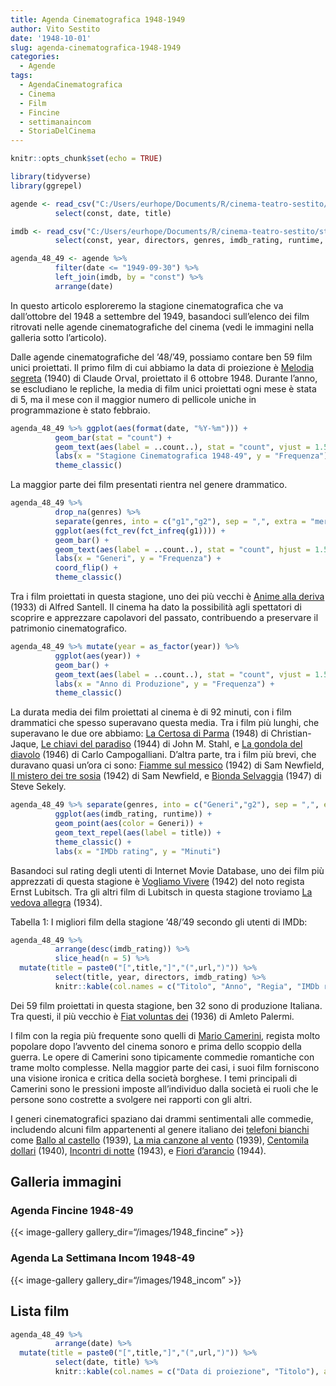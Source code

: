```yaml
---
title: Agenda Cinematografica 1948-1949
author: Vito Sestito
date: '1948-10-01'
slug: agenda-cinematografica-1948-1949
categories:
  - Agende
tags:
  - AgendaCinematografica
  - Cinema
  - Film
  - Fincine
  - settimanaincom
  - StoriaDelCinema
---
```

```r
knitr::opts_chunk$set(echo = TRUE)

library(tidyverse)
library(ggrepel)

agende <- read_csv("C:/Users/eurhope/Documents/R/cinema-teatro-sestito/static/data/programmazione_agende.csv") %>%
          select(const, date, title)

imdb <- read_csv("C:/Users/eurhope/Documents/R/cinema-teatro-sestito/static/data/programmazione_imdb.csv") %>%
          select(const, year, directors, genres, imdb_rating, runtime, url)

agenda_48_49 <- agende %>%
          filter(date <= "1949-09-30") %>%
          left_join(imdb, by = "const") %>%
          arrange(date)
```
In questo articolo esploreremo la stagione cinematografica che va dall'ottobre del 1948 a settembre del 1949, basandoci sull'elenco dei film ritrovati nelle agende cinematografiche del cinema (vedi le immagini nella galleria sotto l'articolo).

Dalle agende cinematografiche del ‘48/‘49, possiamo contare ben 59 film unici proiettati. Il primo film di cui abbiamo la data di proiezione è [Melodia segreta](https://www.imdb.com/title/tt0191305/) (1940) di Claude Orval, proiettato il 6 ottobre 1948. Durante l'anno, se escludiano le repliche, la media di film unici proiettati ogni mese è stata di 5, ma il mese con il maggior numero di pellicole uniche in programmazione è stato febbraio.


```r
agenda_48_49 %>% ggplot(aes(format(date, "%Y-%m"))) +
          geom_bar(stat = "count") +
          geom_text(aes(label = ..count..), stat = "count", vjust = 1.5, colour = "white") +
          labs(x = "Stagione Cinematografica 1948-49", y = "Frequenza") +
          theme_classic()

```

La maggior parte dei film presentati rientra nel genere drammatico.

```r
agenda_48_49 %>%
          drop_na(genres) %>%
          separate(genres, into = c("g1","g2"), sep = ",", extra = "merge", fill = "right") %>%
          ggplot(aes(fct_rev(fct_infreq(g1)))) +
          geom_bar() +
          geom_text(aes(label = ..count..), stat = "count", hjust = 1.5, colour = "white") +
          labs(x = "Generi", y = "Frequenza") +
          coord_flip() +
          theme_classic()
```

Tra i film proiettati in questa stagione, uno dei più vecchi è [Anime alla deriva](https://www.imdb.com/title/tt0023826/) (1933) di Alfred Santell. Il cinema ha dato la possibilità agli spettatori di scoprire e apprezzare capolavori del passato, contribuendo a preservare il patrimonio cinematografico.

```r
agenda_48_49 %>% mutate(year = as_factor(year)) %>%
          ggplot(aes(year)) +
          geom_bar() +
          geom_text(aes(label = ..count..), stat = "count", vjust = 1.5, colour = "white") +
          labs(x = "Anno di Produzione", y = "Frequenza") +
          theme_classic()
```

La durata media dei film proiettati al cinema è di 92 minuti, con i film drammatici che spesso superavano questa media. Tra i film più lunghi, che superavano le due ore abbiamo: [La Certosa di Parma](https://www.imdb.com/title/tt0040223/) (1948) di Christian-Jaque, [Le chiavi del paradiso](https://www.imdb.com/title/tt0036983/) (1944) di John M. Stahl, e [La gondola del diavolo](https://www.imdb.com/title/tt0038570/) (1946) di Carlo Campogalliani. D'altra parte, tra i film più brevi, che duravano quasi un'ora ci sono: [Fiamme sul messico](https://www.imdb.com/title/tt0034993/) (1942) di Sam Newfield, [Il mistero dei tre sosia](https://www.imdb.com/title/tt0033390/) (1942) di Sam Newfield, e [Bionda Selvaggia](https://www.imdb.com/title/tt0039198/) (1947) di Steve Sekely.

```r
agenda_48_49 %>% separate(genres, into = c("Generi","g2"), sep = ",", extra = "merge", fill = "right") %>%
          ggplot(aes(imdb_rating, runtime)) +
          geom_point(aes(color = Generi)) +
          geom_text_repel(aes(label = title)) +
          theme_classic() +
          labs(x = "IMDb rating", y = "Minuti")
```

Basandoci sul rating degli utenti di Internet Movie Database, uno dei film più apprezzati di questa stagione è [Vogliamo Vivere](https://www.imdb.com/title/tt0035446/) (1942) del noto regista Ernst Lubitsch. Tra gli altri film di Lubitsch in questa stagione troviamo [La vedova allegra](https://www.imdb.com/title/tt0025493/) (1934).

Tabella 1: I migliori film della stagione '48/'49 secondo gli utenti di IMDb:
```r
agenda_48_49 %>%
          arrange(desc(imdb_rating)) %>%
          slice_head(n = 5) %>%
  mutate(title = paste0("[",title,"]","(",url,")")) %>%
          select(title, year, directors, imdb_rating) %>%
          knitr::kable(col.names = c("Titolo", "Anno", "Regia", "IMDb rating"), align = c("l", "l", "l", "r"))
```

Dei 59 film proiettati in questa stagione, ben 32 sono di produzione Italiana. Tra questi, il più vecchio è [Fiat voluntas dei](https://www.imdb.com/title/tt0026348/) (1936) di Amleto Palermi.

I film con la regia più frequente sono quelli di [Mario Camerini](https://it.wikipedia.org/wiki/Mario_Camerini), regista molto popolare dopo l’avvento del cinema sonoro e prima dello scoppio della guerra. Le opere di Camerini sono tipicamente commedie romantiche con trame molto complesse. Nella maggior parte dei casi, i suoi film forniscono una visione ironica e critica della società borghese. I temi principali di Camerini sono le pressioni imposte all'individuo dalla società ei ruoli che le persone sono costrette a svolgere nei rapporti con gli altri.

I generi cinematografici spaziano dai drammi sentimentali alle commedie, includendo alcuni film appartenenti al genere italiano dei [telefoni bianchi](https://it.wikipedia.org/wiki/Cinema_dei_telefoni_bianchi) come [Ballo al castello](https://www.imdb.com/title/tt0031075/) (1939), [La mia canzone al vento](https://www.imdb.com/title/tt0031642/) (1939), [Centomila dollari](https://www.imdb.com/title/tt0031146/) (1940), [Incontri di notte](https://www.imdb.com/title/tt0034894/) (1943), e [Fiori d'arancio](https://www.imdb.com/title/tt0036826/) (1944).

## Galleria immagini

### Agenda Fincine 1948-49
{{< image-gallery gallery_dir="/images/1948_fincine" >}}

### Agenda La Settimana Incom 1948-49
{{< image-gallery gallery_dir="/images/1948_incom" >}}

## Lista film
```r
agenda_48_49 %>%
          arrange(date) %>%
  mutate(title = paste0("[",title,"]","(",url,")")) %>%
          select(date, title) %>%
          knitr::kable(col.names = c("Data di proiezione", "Titolo"), align = c("l", "l"))
```